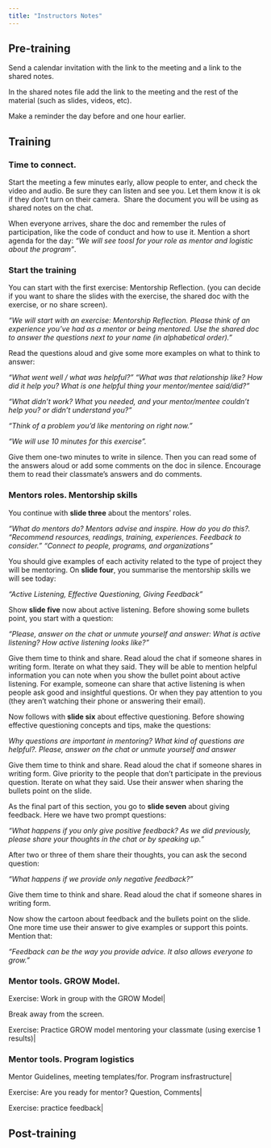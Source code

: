 ```yaml
---
title: "Instructors Notes"
---
```


## Pre-training

Send a calendar invitation with the link to the meeting and a link to the shared notes.

In the shared notes file add the link to the meeting and the rest of the material (such as slides, videos, etc).

Make a reminder the day before and one hour earlier.


## Training

### Time to connect. 
Start the meeting a few minutes early, allow people to enter, and check the video and audio. Be sure they can listen and see you. Let them know it is ok if they don’t turn on their camera.  Share the document you will be using as shared notes on the chat.

When everyone arrives, share the doc and remember the rules of participation, like the code of conduct and how to use it. Mention a short agenda for the day: _“We will see toosl for your role as mentor and logistic about the program”_. 


### Start the training


You can start with the first exercise: Mentorship Reflection. (you can decide if you want to share the slides with the exercise, the shared doc with the exercise, or no share screen).

_"We will start with an exercise: Mentorship Reflection. Please think of an experience you've had as a mentor or being mentored.  Use the shared doc to answer the questions next to your name (in alphabetical order)."_

Read the questions aloud and give some more examples on what to think to answer:

_“What went well / what was helpful?” “What was that relationship like? How did it help you? What is one helpful thing your mentor/mentee said/did?”_

 _“What didn’t work? What you needed, and your mentor/mentee couldn't help you?  or didn't understand you?”_

_“Think of a problem you’d like mentoring on right now.”_

_“We will use 10 minutes for this exercise”._

Give them one-two minutes to write in silence. Then you can read some of the answers aloud or add some comments on the doc in silence. Encourage them to read their classmate's answers and do comments. 


### Mentors roles. Mentorship skills 

You continue with __slide three__ about the mentors' roles. 

_"What do mentors do? Mentors advise and inspire. How do you do this?._ 
_"Recommend resources, readings, training, experiences. Feedback to consider."_
_"Connect to people, programs, and organizations"_

You should give examples of each activity related to the type of project they will be mentoring.
On __slide four__, you summarise the mentorship skills we will see today: 

_"Active Listening, Effective Questioning, Giving Feedback"_

Show __slide five__ now about active listening. Before showing some bullets point, you start with a question:

_"Please, answer on the chat or unmute yourself and answer: What is active listening? How active listening looks like?"_

Give them time to think and share. Read aloud the chat if someone shares in writing form. Iterate on what they said. They will be able to mention helpful information you can note when you show the bullet point about active listening. For example, someone can share that active listening is when people ask good and insightful questions. Or when they pay attention to you (they aren't watching their phone or answering their email).


Now follows with __slide six__ about effective questioning. Before showing effective questioning concepts and tips, make the questions:

_Why questions are important in mentoring? What kind of questions are helpful?. Please, answer on the chat or unmute yourself and answer_

Give them time to think and share. Read aloud the chat if someone shares in writing form. Give priority to the people that don't participate in the previous question. Iterate on what they said. Use their answer when sharing the bullets point on the slide. 

As the final part of this section, you go to __slide seven__ about giving feedback.  Here we have two prompt questions: 

_"What happens if you only give positive feedback? As we did previously, please share your thoughts in the chat or by speaking up."_

After two or three of them share their thoughts, you can ask the second question:

_"What happens if we provide only negative feedback?"_

Give them time to think and share.  Read aloud the chat if someone shares in writing form.

Now show the cartoon about feedback and the bullets point on the slide. One more time use their answer to give examples or support this points. Mention that:

_"Feedback can be the way you provide advice. It also allows everyone to grow."_ 



### Mentor tools. GROW Model.         

Exercise: Work in group with the GROW Model|

Break away from the screen. 

Exercise: Practice GROW model mentoring your classmate (using exercise 1 results)|

### Mentor tools. Program logistics 

Mentor Guidelines, meeting templates/for. Program insfrastructure|

Exercise: Are you ready for mentor? Question, Comments|

Exercise: practice feedback|

## Post-training
